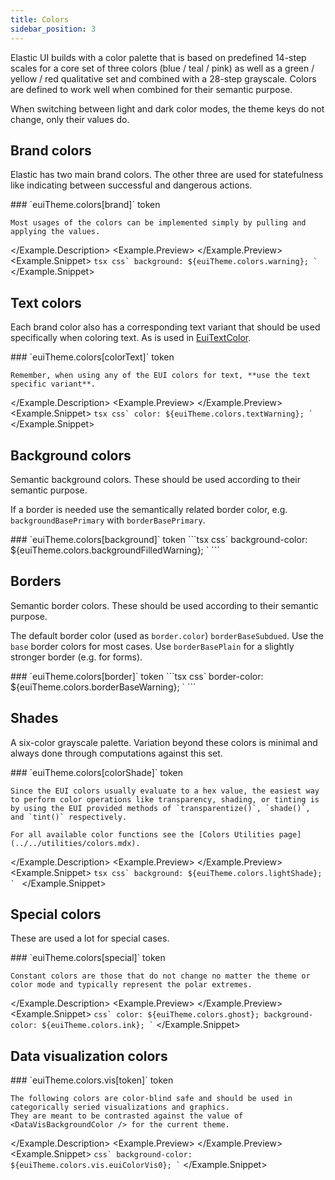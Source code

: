 ```yaml
---
title: Colors
sidebar_position: 3
---
```



Elastic UI builds with a color palette that is based on predefined 14-step scales for a core set of three colors (blue / teal / pink) as well as a green / yellow / red qualitative set and combined with a 28-step grayscale.
Colors are defined to work well when combined for their semantic purpose.

When switching between light and dark color modes, the theme keys do not change, only their values do.


<ForcedColorsWarning />

## Brand colors

Elastic has two main brand colors. The other three are used for statefulness like indicating between successful and dangerous actions.


<Example>
  <Example.Description>
    ### `euiTheme.colors[brand]` <Badge color="hollow">token</Badge>

    Most usages of the colors can be implemented simply by pulling and applying the values.
  </Example.Description>
  <Example.Preview>
    <BrandColorPreview />
  </Example.Preview>
  <Example.Snippet>
    ```tsx
    css`
      background: ${euiTheme.colors.warning};
    `
    ```
  </Example.Snippet>
</Example>

<EuiSpacer />

<BrandColorsTable />

## Text colors

Each brand color also has a corresponding text variant that should be used specifically when coloring text. As is used in [EuiTextColor](../../../../components/display/text.mdx#coloring-text).


<Example>
  <Example.Description>
    ### `euiTheme.colors[colorText]` <Badge color="hollow">token</Badge>

    Remember, when using any of the EUI colors for text, **use the text specific variant**.
  </Example.Description>
  <Example.Preview>
    <TextColorPreview />
  </Example.Preview>
  <Example.Snippet>
    ```tsx
    css`
      color: ${euiTheme.colors.textWarning};
    `
    ```
  </Example.Snippet>
</Example>

<EuiSpacer />

<TextColorsTable />

## Background colors

Semantic background colors. These should be used according to their semantic purpose.

If a border is needed use the semantically related border color, e.g. `backgroundBasePrimary` with `borderBasePrimary`.


<Example>
  <Example.Description>
    ### `euiTheme.colors[background]` <Badge color="hollow">token</Badge>
  </Example.Description>
  <Example.Preview>
    <BackgroundColorPreview />
  </Example.Preview>
  <Example.Snippet>
    ```tsx
    css`
      background-color: ${euiTheme.colors.backgroundFilledWarning};
    `
    ```
  </Example.Snippet>
</Example>

<EuiSpacer />

<BackgroundColorsTable />

## Borders

Semantic border colors. These should be used according to their semantic purpose.

The default border color (used as `border.color`) `borderBaseSubdued`.
Use the `base` border colors for most cases. Use `borderBasePlain` for a slightly stronger border (e.g. for forms).


<Example>
  <Example.Description>
    ### `euiTheme.colors[border]` <Badge color="hollow">token</Badge>
  </Example.Description>
  <Example.Preview>
    <BorderColorPreview />
  </Example.Preview>
  <Example.Snippet>
    ```tsx
    css`
      border-color: ${euiTheme.colors.borderBaseWarning};
    `
    ```
  </Example.Snippet>
</Example>

<br />

<BorderColorsTable />

## Shades

A six-color grayscale palette. Variation beyond these colors is minimal and always done through computations against this set.


<Example>
  <Example.Description>
    ### `euiTheme.colors[colorShade]` <Badge color="hollow">token</Badge>

    Since the EUI colors usually evaluate to a hex value, the easiest way to perform color operations like transparency, shading, or tinting is by using the EUI provided methods of `transparentize()`, `shade()`, and `tint()` respectively.

    For all available color functions see the [Colors Utilities page](../../utilities/colors.mdx).
  </Example.Description>
  <Example.Preview>
    <ShadeColorPreview />
  </Example.Preview>
  <Example.Snippet>
    ```tsx
    css`
      background: ${euiTheme.colors.lightShade};
    `
    ```
  </Example.Snippet>
</Example>

<EuiSpacer />

<ShadeColorsTable />

## Special colors

These are used a lot for special cases.


<Example>
  <Example.Description>
    ### `euiTheme.colors[special]` <Badge color="hollow">token</Badge>

    Constant colors are those that do not change no matter the theme or color mode and typically represent the polar extremes.
  </Example.Description>
  <Example.Preview>
    <SpecialColorsPreview />
  </Example.Preview>
  <Example.Snippet>
    ```
    css`
      color: ${euiTheme.colors.ghost};
      background-color: ${euiTheme.colors.ink};
    `
    ```
  </Example.Snippet>
</Example>

<EuiSpacer />

<SpecialColorsTable />

## Data visualization colors



<Example>
  <Example.Description>
    ### `euiTheme.colors.vis[token]` <Badge color="hollow">token</Badge>

    The following colors are color-blind safe and should be used in categorically seried visualizations and graphics.
    They are meant to be contrasted against the value of <DataVisBackgroundColor /> for the current theme.
  </Example.Description>
  <Example.Preview>
    <DataVisColorsPreview />
  </Example.Preview>
  <Example.Snippet>
    ```
    css`
      background-color: ${euiTheme.colors.vis.euiColorVis0};
    `
    ```
  </Example.Snippet>
</Example>

<EuiSpacer />

<DataVisColorsTable />
<DataVisColorsBehindTextColorsTable />
